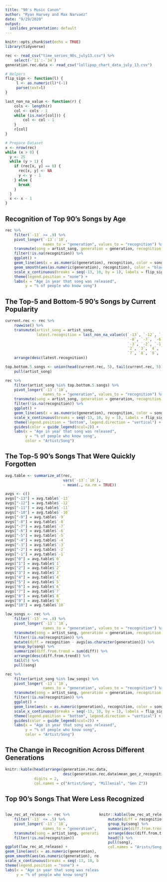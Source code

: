 ```yaml
---
title: "90's Music Canon"
author: "Ryan Harvey and Max Narvaez"
date: "9/29/2020"
output:
  ioslides_presentation: default
---
```


```r
knitr::opts_chunk$set(echo = TRUE)
library(tidyverse)

rec <- read_csv("time_series_90s_july13.csv") %>%
    select(-`11`:-`34`)
generation.rec.data <- read_csv("lollipop_chart_data_july_13.csv")

# Helpers
flip_sign <- function(l) {
     l <- as.numeric(l)*(-1)
     parse(text=l)
}

last_non_na_value <- function(r) {
    cols <- length(r)
    col <- cols - 1
    while (is.na(r[col])) {
        col <- col - 1
    }
    r[col]
}

# Prepare Dataset
x <- nrow(rec)
while (x > 0) {
  y <- 25
  while (y > 1) {
    if (rec[x, y] == 0) {
      rec[x, y] <- NA
      y <- y - 1
    } else {
      break
    }
  }
  x <- x - 1
}
```

## Recognition of Top 90's Songs by Age

```r
rec %>%
    filter(`-13` >= .9) %>%
    pivot_longer(`-13`:`10`,
                 names_to = "generation", values_to = "recognition") %>%
    transmute(song = artist_song, generation = generation, recognition = recognition) %>%
    filter(!is.na(recognition)) %>%
    ggplot() +
    geom_line(aes(x = as.numeric(generation), recognition, color = song)) +
    geom_smooth(aes(as.numeric(generation), recognition), color = "black") +
    scale_x_continuous(breaks = seq(-13, 10, by = 1), labels = flip_sign) +
    theme(legend.position = "none") +
    labs(x = "Age in year that song was released",
         y = "% of people who know song")
```

## The Top-5 and Bottom-5 90's Songs by Current Popularity

```r
current.rec <- rec %>%
    rowwise() %>%
    transmute(artist_song = artist_song,
              latest.recognition = last_non_na_value(c(`-13`, `-12`, `-11`, `-10`, `-9`, 
                                                       `-8`, `-7`, `-6`, `-5`, `-4`,
                                                       `-3`, `-2`, `-1`, `0`, `1`,
                                                       `2`, `3`, `4`, `5`, `6`,
                                                       `7`, `8`, `9`, `10`))) %>%
    arrange(desc(latest.recognition))

top.bottom.5.songs <- union(head(current.rec, 5), tail(current.rec, 5)) %>%
    pull(artist_song)

rec %>%
    filter(artist_song %in% top.bottom.5.songs) %>%
    pivot_longer(`-13`:`10`,
                 names_to = "generation", values_to = "recognition") %>%
    transmute(song = artist_song, generation = generation, recognition = recognition) %>%
    filter(!is.na(recognition)) %>%
    ggplot() +
    geom_line(aes(x = as.numeric(generation), recognition, color = song)) +
    scale_x_continuous(breaks = seq(-13, 10, by = 1), labels = flip_sign) +
    theme(legend.position = "bottom", legend.direction = "vertical") +
    guides(color = guide_legend(ncol=2)) +
    labs(x = "Age in year that song was released",
         y = "% of people who know song",
         color = "Artist/Song")
```

## The Top-5 90's Songs That Were Quickly Forgotten

```r
avg.table <- summarize_at(rec,
                          vars(`-13`:`10`),
                          ~ mean(., na.rm = TRUE))

avgs <- c()
avgs["-13"] = avg.table$`-13`
avgs["-12"] = avg.table$`-12`
avgs["-11"] = avg.table$`-11`
avgs["-10"] = avg.table$`-10`
avgs["-9"] = avg.table$`-9`
avgs["-8"] = avg.table$`-8`
avgs["-7"] = avg.table$`-7`
avgs["-6"] = avg.table$`-6`
avgs["-5"] = avg.table$`-5`
avgs["-4"] = avg.table$`-4`
avgs["-3"] = avg.table$`-3`
avgs["-2"] = avg.table$`-2`
avgs["-1"] = avg.table$`-1`
avgs["0"] = avg.table$`0`
avgs["1"] = avg.table$`1`
avgs["2"] = avg.table$`2`
avgs["3"] = avg.table$`3`
avgs["4"] = avg.table$`4`
avgs["5"] = avg.table$`5`
avgs["6"] = avg.table$`6`
avgs["7"] = avg.table$`7`
avgs["8"] = avg.table$`8`
avgs["9"] = avg.table$`9`
avgs["10"] = avg.table$`10`

low_songs <- rec %>%
    filter(`-13` >= .8) %>%
    pivot_longer(`-13`:`10`,
                 names_to = "generation", values_to = "recognition") %>%
    transmute(song = artist_song, generation = generation, recognition = recognition) %>%
    filter(!is.na(recognition)) %>%
    mutate(diff = recognition - avgs[as.character(generation)]) %>%
    group_by(song) %>%
    summarize(diff.from.trend = sum(diff)) %>%
    arrange(desc(diff.from.trend)) %>%
    tail(5) %>%
    pull(song)

rec %>%
    filter(artist_song %in% low_songs) %>%
    pivot_longer(`-13`:`10`,
                 names_to = "generation", values_to = "recognition") %>%
    transmute(song = artist_song, generation = generation, recognition = recognition) %>%
    filter(!is.na(recognition)) %>%
    ggplot() +
    geom_line(aes(x = as.numeric(generation), recognition, color = song)) +
    scale_x_continuous(breaks = seq(-13, 10, by = 1), labels = flip_sign) +
    theme(legend.position = "bottom", legend.direction = "vertical") +
    guides(color = guide_legend(ncol=2)) +
    labs(x = "Age in year that song was released",
         y = "% of people who know song",
         color = "Artist/Song")
```


## The Change in Recognition Across Different Generations

```r
knitr::kable(head(arrange(generation.rec.data, 
                          desc(generation.rec.data$mean_gen_z_recognition)), 50),
             digits = 2,
             col.names = c("Artist/Song", "Millenial", "Gen Z"))
```

## Top 90's Songs That Were Less Recognized

<div style="float: left; width: 60%;">
```r
low_rec_at_release <- rec %>%
    filter(`-13` <= .5) %>%
    pivot_longer(`-13`:`10`,
                 names_to = "generation", values_to = "recognition") %>%
    transmute(song = artist_song, generation = generation, recognition = recognition) %>%
    filter(!is.na(recognition))

ggplot(low_rec_at_release) +
geom_line(aes(x = as.numeric(generation), recognition, color = song)) +
geom_smooth(aes(as.numeric(generation), recognition), color = "black") +
scale_x_continuous(breaks = seq(-13, 10, by = 1), labels = flip_sign) +
theme(legend.position = "none") +
labs(x = "Age in year that song was released",
     y = "% of people who know song")
```
</div>

<div style="float: right; width: 40%;">
```r
knitr::kable(low_rec_at_release %>%
    mutate(diff = recognition - avgs[as.character(generation)]) %>%
    group_by(song) %>%
    summarize(diff.from.trend = sum(diff)) %>%
    arrange(desc(diff.from.trend)) %>%
    head(5) %>%
    pull(song),
    col.names = "Arists/Song")
```
</div>




